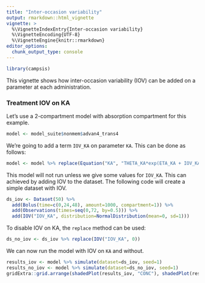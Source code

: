 ```yaml
---
title: "Inter-occasion variability"
output: rmarkdown::html_vignette
vignette: >
  %\VignetteIndexEntry{Inter-occasion variability}
  %\VignetteEncoding{UTF-8}
  %\VignetteEngine{knitr::rmarkdown}
editor_options: 
  chunk_output_type: console
---
```


```r
library(campsis)
```

This vignette shows how inter-occasion variability (IOV) can be added on a parameter at each administration.

### Treatment IOV on KA

Let's use a 2-compartment model with absorption compartment for this example.

```r
model <- model_suite$nonmem$advan4_trans4
```

We're going to add a term `IOV_KA` on parameter `KA`. This can be done as follows:

```r
model <- model %>% replace(Equation("KA", "THETA_KA*exp(ETA_KA + IOV_KA)"))
```

This model will not run unless we give some values for `IOV_KA`. This can achieved by adding IOV to the dataset.
The following code will create a simple dataset with IOV.

```r
ds_iov <- Dataset(50) %>% 
  add(Bolus(time=c(0,24,48), amount=1000, compartment=1)) %>% 
  add(Observations(times=seq(0,72, by=0.5))) %>% 
  add(IOV("IOV_KA", distribution=NormalDistribution(mean=0, sd=1)))
```

To disable IOV on KA, the `replace` method can be used:

```r
ds_no_iov <- ds_iov %>% replace(IOV("IOV_KA", 0))
```

We can now run the model with IOV on `KA` and without.

```r
results_iov <- model %>% simulate(dataset=ds_iov, seed=1)
results_no_iov <- model %>% simulate(dataset=ds_no_iov, seed=1)
gridExtra::grid.arrange(shadedPlot(results_iov, "CONC"), shadedPlot(results_no_iov, "CONC"), nrow=1)
```
